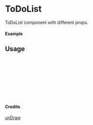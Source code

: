 
<Meta of={ToDoList} title="unDraw/ToDoList" />

# ToDoList

ToDoList component with different props.

#### Example

<Canvas of={ToDoList.Primary} />

## Usage

```ts
import { ToDoList } from "yadl-ui";

const Example = () => {
  return (
      <ToDoList />
  );
};

export default Example;
```

#### Credits
[unDraw](https://undraw.co/illustrations)
